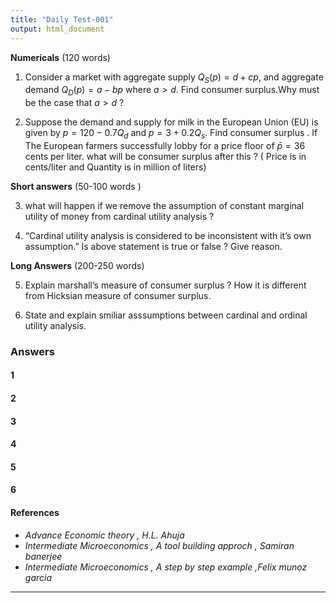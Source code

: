 ```yaml
---
title: "Daily Test-001"
output: html_document
---
```


**Numericals** (120 words)

1. Consider a market with aggregate supply $Q_S(p)=d+cp$, and aggregate demand $Q_D(p)=a−bp$ where $a>d$. Find consumer surplus.Why must be the case that  $a>d$ ?


2. Suppose the demand and supply for milk in the European Union (EU)  is given by $p = 120−0.7Q_d$ and $p = 3+0.2Q_s$. Find consumer surplus . If The European farmers successfully lobby for a price floor of $\bar p = 36$ cents per liter. what will be consumer surplus  after this ? ( Price is in cents/liter and Quantity is in million of liters)

**Short answers** (50-100 words )

3. what will happen if we remove the assumption of constant marginal utility of money from cardinal utility analysis ? 

4. "Cardinal  utility analysis is considered to be inconsistent with it's own assumption." Is above statement is true or false ? Give reason.

**Long Answers** (200-250 words)

5. Explain marshall's measure of consumer surplus ? How it is different from Hicksian measure of consumer surplus. 
    
6. State and explain smiliar asssumptions between cardinal and ordinal utility analysis. 



### Answers {.tabset .tabset-fade .tabset-pills}

#### 1

#### 2

#### 3

#### 4


#### 5

#### 6

#### References

- *Advance Economic theory , H.L. Ahuja*
- *Intermediate Microeconomics , A tool building approch , Samiran banerjee*
- *Intermediate Microeconomics , A step by step example ,Felix munoz garcia*

---


